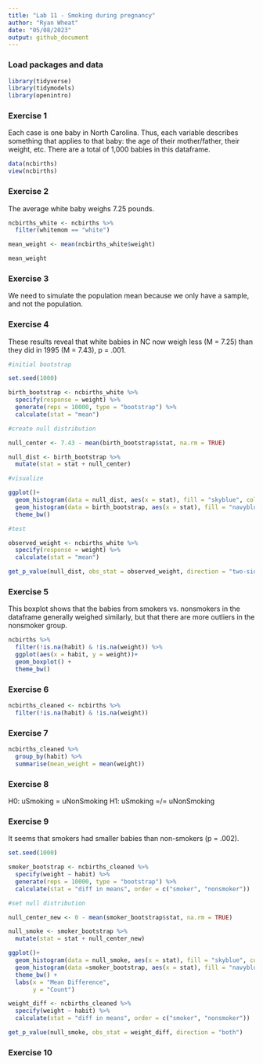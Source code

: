 ```yaml
---
title: "Lab 11 - Smoking during pregnancy"
author: "Ryan Wheat"
date: "05/08/2023"
output: github_document
---
```


### Load packages and data

```r
library(tidyverse) 
library(tidymodels)
library(openintro)
```

### Exercise 1

Each case is one baby in North Carolina. Thus, each variable describes something that applies to that baby: the age of their mother/father, their weight, etc. There are a total of 1,000 babies in this dataframe.


```r

data(ncbirths)
view(ncbirths)

```

### Exercise 2

The average white baby weighs 7.25 pounds.

```r

ncbirths_white <- ncbirths %>%
  filter(whitemom == "white")

mean_weight <- mean(ncbirths_white$weight)

mean_weight
```

### Exercise 3

We need to simulate the population mean because we only have a sample, and not the population. 

### Exercise 4

These results reveal that white babies in NC now weigh less (M = 7.25) than they did in 1995 (M = 7.43), p = .001.

```r

#initial bootstrap

set.seed(1000)

birth_bootstrap <- ncbirths_white %>%
  specify(response = weight) %>%
  generate(reps = 10000, type = "bootstrap") %>%
  calculate(stat = "mean")

#create null distribution

null_center <- 7.43 - mean(birth_bootstrap$stat, na.rm = TRUE)

null_dist <- birth_bootstrap %>%
  mutate(stat = stat + null_center)

#visualize

ggplot()+
  geom_histogram(data = null_dist, aes(x = stat), fill = "skyblue", color = "black", alpha = 0.25)+
  geom_histogram(data = birth_bootstrap, aes(x = stat), fill = "navyblue", color = "black", alpha = 0.25)+
  theme_bw()

#test

observed_weight <- ncbirths_white %>%
  specify(response = weight) %>%
  calculate(stat = "mean")

get_p_value(null_dist, obs_stat = observed_weight, direction = "two-sided")
```

### Exercise 5

This boxplot shows that the babies from smokers vs. nonsmokers in the dataframe generally weighed similarly, but that there are more outliers in the nonsmoker group.

```r

ncbirths %>%
  filter(!is.na(habit) & !is.na(weight)) %>%
  ggplot(aes(x = habit, y = weight))+
  geom_boxplot() +
  theme_bw()

```

### Exercise 6

```r

ncbirths_cleaned <- ncbirths %>%
  filter(!is.na(habit) & !is.na(weight))

```

### Exercise 7

```r

ncbirths_cleaned %>%
  group_by(habit) %>%
  summarise(mean_weight = mean(weight))
```
### Exercise 8

H0: uSmoking = uNonSmoking
H1: uSmoking =/= uNonSmoking

### Exercise 9

It seems that smokers had smaller babies than non-smokers (p = .002).

```r

set.seed(1000)

smoker_bootstrap <- ncbirths_cleaned %>%
  specify(weight ~ habit) %>%
  generate(reps = 10000, type = "bootstrap") %>%
  calculate(stat = "diff in means", order = c("smoker", "nonsmoker"))
```

```r

#set null distribution

null_center_new <- 0 - mean(smoker_bootstrap$stat, na.rm = TRUE)

null_smoke <- smoker_bootstrap %>%
  mutate(stat = stat + null_center_new)

ggplot()+
  geom_histogram(data = null_smoke, aes(x = stat), fill = "skyblue", color = "black", alpha = 0.2)+
  geom_histogram(data =smoker_bootstrap, aes(x = stat), fill = "navyblue", color = "black", alpha = 0.2)+
  theme_bw() +
  labs(x = "Mean Difference",
       y = "Count")
```

```r

weight_diff <- ncbirths_cleaned %>%
  specify(weight ~ habit) %>%
  calculate(stat = "diff in means", order = c("smoker", "nonsmoker"))

get_p_value(null_smoke, obs_stat = weight_diff, direction = "both")
```

### Exercise 10




